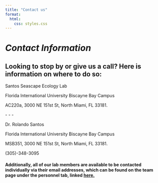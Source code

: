 ```yaml
---
title: "Contact us"
format:
  html:
    css: styles.css
---
```


```{=html}
<div class ="contact-header">
  <div class="contact-text">
        <h1><i>Contact Information</i></h1>
  </div>
</div>

<div class="centered-content-contact">
  <h2>Looking to stop by or give us a call? Here is information on where to do so:</h2>
  <p>Santos Seascape Ecology Lab</p>
  <p>Florida International University Biscayne Bay Campus</p> 
  <p>AC220a, 3000 NE 151st St, North Miami, FL 33181.</p>
  <p> - - - </p>
  <p>Dr. Rolando Santos</p>
  <p>Florida International University Biscayne Bay Campus</p>
  <p>MSB351, 3000 NE 151st St, North Miami, FL 33181.</p>
  <p>(305)-348-3095</p>
  <h4>Additionally, all of our lab members are available to be contacted individually via their email addresses, which can be found on the team page under the personnel tab, linked <a href="our_lab.qmd">here.</a>
</div> 


```
